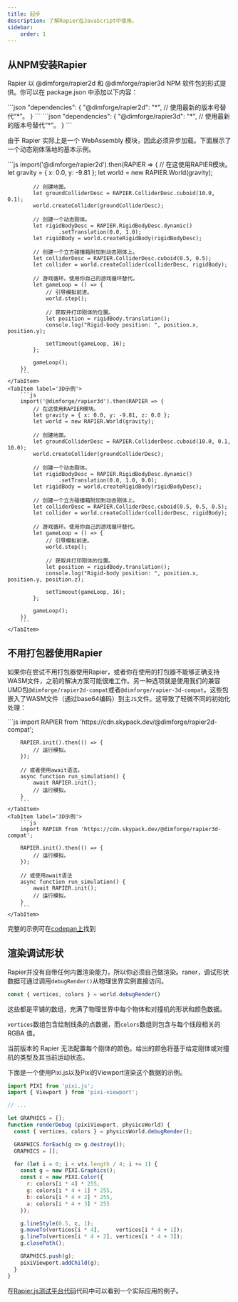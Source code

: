 ```yaml
---
title: 起步
description: 了解Rapier在JavaScript中使用。
sidebar:
    order: 1
---
```


## 从NPM安装Rapier

Rapier 以 @dimforge/rapier2d 和 @dimforge/rapier3d NPM 软件包的形式提供。你可以在 package.json 中添加以下内容：

<Tabs syncKey='example-dimension-type'>
    <TabItem label='2D示例'>
        ```json
        "dependencies": {
            "@dimforge/rapier2d": "*", // 使用最新的版本号替代“*”。
        }
        ```
    </TabItem>
    <TabItem label='3D示例'>
        ```json
        "dependencies": {
            "@dimforge/rapier3d": "*", // 使用最新的版本号替代“*”。
        }
        ```
    </TabItem>
</Tabs>

由于 Rapier 实际上是一个 WebAssembly 模块，因此必须异步加载。下面展示了一个动态刚体落地的基本示例。

<Tabs syncKey='example-dimension-type'>
    <TabItem label='2D示例'>
        ```js
        import('@dimforge/rapier2d').then(RAPIER => {
            // 在这使用RAPIER模块。
            let gravity = { x: 0.0, y: -9.81 };
            let world = new RAPIER.World(gravity);

            // 创建地面。
            let groundColliderDesc = RAPIER.ColliderDesc.cuboid(10.0, 0.1);
            world.createCollider(groundColliderDesc);

            // 创建一个动态刚体。
            let rigidBodyDesc = RAPIER.RigidBodyDesc.dynamic()
                    .setTranslation(0.0, 1.0);
            let rigidBody = world.createRigidBody(rigidBodyDesc);

            // 创建一个立方碰撞箱附加到动态刚体上。
            let colliderDesc = RAPIER.ColliderDesc.cuboid(0.5, 0.5);
            let collider = world.createCollider(colliderDesc, rigidBody);

            // 游戏循环。使用你自己的游戏循环替代。
            let gameLoop = () => {
                // 引导模拟前进。  
                world.step();

                // 获取并打印刚体的位置。
                let position = rigidBody.translation();
                console.log("Rigid-body position: ", position.x, position.y);

                setTimeout(gameLoop, 16);
            };

            gameLoop();
        })
        ```
    </TabItem>
    <TabItem label='3D示例'>
        ```js
        import('@dimforge/rapier3d').then(RAPIER => {
            // 在这使用RAPIER模块。
            let gravity = { x: 0.0, y: -9.81, z: 0.0 };
            let world = new RAPIER.World(gravity);
        
            // 创建地面。
            let groundColliderDesc = RAPIER.ColliderDesc.cuboid(10.0, 0.1, 10.0);
            world.createCollider(groundColliderDesc);
        
            // 创建一个动态刚体。
            let rigidBodyDesc = RAPIER.RigidBodyDesc.dynamic()
                    .setTranslation(0.0, 1.0, 0.0);
            let rigidBody = world.createRigidBody(rigidBodyDesc);
        
            // 创建一个立方碰撞箱附加到动态刚体上。
            let colliderDesc = RAPIER.ColliderDesc.cuboid(0.5, 0.5, 0.5);
            let collider = world.createCollider(colliderDesc, rigidBody);
        
            // 游戏循环。使用你自己的游戏循环替代。
            let gameLoop = () => {
                // 引导模拟前进。 
                world.step();
            
                // 获取并打印刚体的位置。
                let position = rigidBody.translation();
                console.log("Rigid-body position: ", position.x, position.y, position.z);
            
                setTimeout(gameLoop, 16);
            };
        
            gameLoop();
        })
        ```
    </TabItem>
</Tabs>

## 不用打包器使用Rapier

如果你在尝试不用打包器使用Rapier，或者你在使用的打包器不能够正确支持WASM文件，之前的解决方案可能很难工作。另一种选项就是使用我们的兼容UMD包`@dimforge/rapier2d-compat`或者`@dimforge/rapier-3d-compat`。这些包嵌入了WASM文件（通过base64编码）到主`JS`文件。这导致了轻微不同的初始化处理：

<Tabs syncKey='example-dimension-type'>
    <TabItem label='2D示例'>
        ```js
        import RAPIER from 'https://cdn.skypack.dev/@dimforge/rapier2d-compat';

        RAPIER.init().then(() => {
            // 运行模拟。
        });

        // 或者使用await语法。
        async function run_simulation() {
            await RAPIER.init();
            // 运行模拟。
        }
        ```
    </TabItem>
    <TabItem label='3D示例'>
        ```js
        import RAPIER from 'https://cdn.skypack.dev/@dimforge/rapier3d-compat';

        RAPIER.init().then(() => {
            // 运行模拟。
        });

        // 或使用await语法
        async function run_simulation() {
            await RAPIER.init();
            // 运行模拟。
        }
        ```
    </TabItem>
</Tabs>

完整的示例可在[codepan上](https://codepen.io/sebcrozet/pen/poRQoKK)找到

## 渲染调试形状

Rapier并没有自带任何内置渲染能力，所以你必须自己做渲染。raner，调试形状数据可通过调用`debugRender()`从物理世界实例直接访问。
```js
const { vertices, colors } = world.debugRender()
```

这些都是平铺的数组，充满了物理世界中每个物体和对撞机的形状和颜色数据。

`vertices`数组包含绘制线条的点数据，而`colors`数组则包含与每个线段相关的 RGBA 值。

<Aside type='note'>
当前版本的 Rapier 无法配置每个刚体的颜色。给出的颜色将基于给定刚体或对撞机的类型及其当前运动状态。
</Aside>

下面是一个使用Pixi.js以及Pixi的Viewport渲染这个数据的示例。
```js
import PIXI from 'pixi.js';
import { Viewport } from 'pixi-viewport';

// ...

let GRAPHICS = [];
function renderDebug (pixiViewport, physicsWorld) {
  const { vertices, colors } = physicsWorld.debugRender();

  GRAPHICS.forEach(g => g.destroy());
  GRAPHICS = [];

  for (let i = 0; i < vtx.length / 4; i += 1) {
    const g = new PIXI.Graphics();
    const c = new PIXI.Color({
      r: colors[i * 4] * 255,
      g: colors[i * 4 + 1] * 255,
      b: colors[i * 4 + 2] * 255,
      a: colors[i * 4 + 3] * 255
    });

    g.lineStyle(0.5, c, 1);
    g.moveTo(vertices[i * 4],     vertices[i * 4 + 1]);
    g.lineTo(vertices[i * 4 + 2], vertices[i * 4 + 3]);
    g.closePath();

    GRAPHICS.push(g);
    pixiViewport.addChild(g);
  }
}
```

在[Rapier.js测试平台代码](https://github.com/dimforge/rapier.js/blob/master/testbed2d/src/Graphics.ts)代码中可以看到一个实际应用的例子。